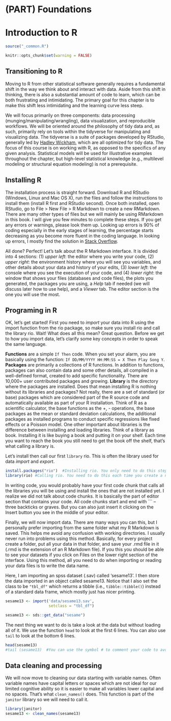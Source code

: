 # (PART) Foundations {-} 

# Introduction to R

```r
source("_common.R")

knitr::opts_chunk$set(warning = FALSE)
```

## Transitioning to R
Moving to R from other statistical software generally requires a fundamental shift in the way we think about and interact with data. Aside from this shift in thinking, there is also a substantial amount of code to learn, which can be both frustrating and intimidating. The primary goal for this chapter is to make this shift less intimidating and the learning curve less steep. 

We will focus primarily on three components: data processing (munging/manipulating/wrangling), data visualization, and reproducible workflows. We will be oriented around the philosophy of tidy data and, as such, primarily rely on tools within the tidyverse for manipulating and visualizing data. The tidyverse is a suite of packages developed by RStudio, generally led by [Hadley Wickham](http://hadley.nz/){target="_blank"}, which are all optimized for tidy data. The focus of this course is on working with R, as opposed to the specifics of any given analysis. Statistical models will be used for illustrative examples throughout the chapter, but high-level statistical knowledge (e.g., multilevel modeling or structural equation modeling) is not a prerequisite.

## Installing R
The installation process is straight forward. Download R and RStudio (Windows, Linux and Mac OS X), run the files and follow the instructions to install them (install R first and RStudio second). 
Once both installed, open RStudio, go to File > New File > R Markdown to create a new RMarkdown. There are many other types of files but we will mainly be using RMarkdown in this book. I will give you few minutes to complete these steps. If you get any errors or warnings, please look them up. Looking up errors is 90% of coding especially in the early stages of learning, the percentage starts decreasing as you become more fluent in the coding language. In looking up errors, I mostly find the solution in [Stack Overflow](http://www.stackoverflow.com){target="_blank"}.

All done? Perfect! Let's talk about the R Markdown interface. It is divided into 4 sections: (1) _upper left_: the editor where you write your code, (2) _upper right_: the environment history where you will see you variables, and other details about your data and history of your edits, (3) _lower left_: the console where you see the execution of your code, and (4) _lower right_: the window that shows your files (databases and code files), the plots you generated, the packages you are using, a _Help_ tab if needed (we will discuss later how to use help), and a _Viewer_ tab. The editor section is the one you will use the most. 


## Programing in R
OK, let's get started! First you need to *import* your data into R using the import function from the rio package, so make sure you install rio and call the library rio. Wait! What does all this mean? Great question. Before we get to how you import data, let's clarify some key concepts in order to speak the same language. 

**Functions** are a simple `If Then` code. When you set your alarm, you are basically using the function: `If DD/MM/YYYY HH:MM:SS = X Then Play Song Y`. **Packages** are primarily a collections of R functions. In addition to functions, packages can also contain data and some other details, all compiled in a well-defined format, created to add specific functionality. There are 10,000+ user contributed packages and growing. **Library** is the directory where the packages are installed. Does that mean installing R is nothing without its libraries and packages? Not really, there are a set of standard (or base) packages which are considered part of the R source code and automatically available as part of your R installation. Think of R as a scientific calculator, the base functions as the +, - operations, the base packages as the mean or standard deviation calculations, the additional packages as installed programs to conduct specific regressions like fixed effects or a Poisson model. One other important about libraries is the difference between installing and loading libraries. Think of a library as book. Installing it is like buying a book and putting it on your shelf. Each time you want to reach the book you still need to get the book off the shelf, that's what calling a library is.

Let's install then call our first `library` rio. This is often the library used for data *import* and *export*. 

```r
install.packages("rio")  #Installing rio. You only need to do this step once
library(rio) #Calling rio. You need to do this each time you create a new R Markdown file. 
```

In writing code, you would probably have your first code chunk that calls all the libraries you will be using and install the ones that are not installed yet. I realize we did not talk about code chunks. It is basically the part of editor section that contains your code. All code chunks start and end with ``` – three backticks or graves. But you can also just insert it clicking on the Insert button you see in the middle of your editor.    

Finally, we will now import data. There are many ways you can this, but I personally prefer importing from the same folder what my R Markdown is saved. This helps me avoid any confusion with working directories. I usually never run into problems using this method. Basically, for every project create a folder, put all your data in that folder, and save your .rmd file in it (.rmd is the extension of an R Markdown file). If you this you should be able to see your datasets if you click on Files on the lower right section of the interface. Using this method, all you need to do when importing or reading your data files is to write the data name.    

Here, I am importing an spss dataset (.sav) called 'sesame13'. I then store the data imported in an object called sesame13. Notice that I also set the class to be `"tbl_df"` which returns a tibble (i.e., `tibble::tibble()`) instead of a standard data frame, which mostly just has nicer printing. 

```r
sesame13 <- import('data/sesame13.sav', 
                   setclass = "tbl_df")
```

```r
sesame13 <- sds::get_data("sesame")
```

The next thing we want to do is take a look at the data but without loading all of it. We use the function `head` to look at the first 6 lines. You can also use `tail` to look at the bottom 6 lines. 

```r
head(sesame13)
#tail (sesame13)  #You can use the symbol # to comment your code to avoid executing it. You can also use it to add comments and notes for you and your collaborators. 
```

## Data cleaning and processing 
We will now move to cleaning our data starting with variable names. Often variable names have capital letters or spaces which are not ideal for our limited cognitive ability so it is easier to make all variables lower capital and no spaces. That's what `clean_names()` does. This function is part of the `janitor` library so we will need to call it.

```r
library(janitor)
sesame13 <- clean_names(sesame13)
```

